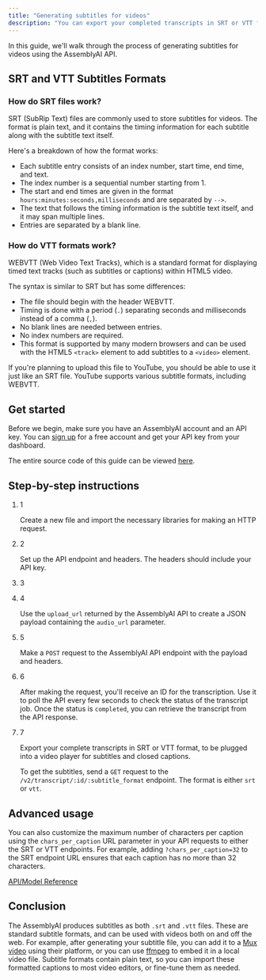 ```yaml
---
title: "Generating subtitles for videos"
description: "You can export your completed transcripts in SRT or VTT format, which can be used for subtitles and closed captions in videos. Once your transcript status shows as completed, you can make a request to the appropriate endpoint to export your transcript in SRT or VTT format."
---
```


In this guide, we'll walk through the process of generating subtitles for videos using the AssemblyAI API.

## SRT and VTT Subtitles Formats[​](#srt-and-vtt-subtitles-formats "Direct link to SRT and VTT Subtitles Formats")

### How do SRT files work?[​](#how-do-srt-files-work "Direct link to How do SRT files work?")

SRT (SubRip Text) files are commonly used to store subtitles for videos. The format is plain text, and it contains the timing information for each subtitle along with the subtitle text itself.

Here's a breakdown of how the format works:

* Each subtitle entry consists of an index number, start time, end time, and text.
* The index number is a sequential number starting from 1.
* The start and end times are given in the format `hours:minutes:seconds,milliseconds` and are separated by `-->`.
* The text that follows the timing information is the subtitle text itself, and it may span multiple lines.
* Entries are separated by a blank line.

### How do VTT formats work?[​](#how-do-vtt-formats-work "Direct link to How do VTT formats work?")

WEBVTT (Web Video Text Tracks), which is a standard format for displaying timed text tracks (such as subtitles or captions) within HTML5 video.

The syntax is similar to SRT but has some differences:

* The file should begin with the header WEBVTT.
* Timing is done with a period (`.`) separating seconds and milliseconds instead of a comma (`,`).
* No blank lines are needed between entries.
* No index numbers are required.
* This format is supported by many modern browsers and can be used with the HTML5 `<track>` element to add subtitles to a `<video>` element.

If you're planning to upload this file to YouTube, you should be able to use it just like an SRT file. YouTube supports various subtitle formats, including WEBVTT.

## Get started[​](#get-started "Direct link to Get started")

Before we begin, make sure you have an AssemblyAI account and an API key. You can [sign up](https://assemblyai.com/dashboard/signup) for a free account and get your API key from your dashboard.

The entire source code of this guide can be viewed [here](https://github.com/AssemblyAI-Community/docs-snippets/tree/main/subtitles).

## Step-by-step instructions[​](#step-by-step-instructions "Direct link to Step-by-step instructions")

1. 1

   Create a new file and import the necessary libraries for making an HTTP request.

2. 2

   Set up the API endpoint and headers. The headers should include your API key.

3. 3

4. 4

   Use the `upload_url` returned by the AssemblyAI API to create a JSON payload containing the `audio_url` parameter.

5. 5

   Make a `POST` request to the AssemblyAI API endpoint with the payload and headers.

6. 6

   After making the request, you'll receive an ID for the transcription. Use it to poll the API every few seconds to check the status of the transcript job. Once the status is `completed`, you can retrieve the transcript from the API response.

7. 7

   Export your complete transcripts in SRT or VTT format, to be plugged into a video player for subtitles and closed captions.

   To get the subtitles, send a `GET` request to the `/v2/transcript/:id/:subtitle_format` endpoint. The format is either `srt` or `vtt`.

## Advanced usage[​](#advanced-usage "Direct link to Advanced usage")

You can also customize the maximum number of characters per caption using the `chars_per_caption` URL parameter in your API requests to either the SRT or VTT endpoints. For example, adding `?chars_per_caption=32` to the SRT endpoint URL ensures that each caption has no more than 32 characters.

[API/Model Reference](/docs/speech-to-text/speech-recognition#export-srt-or-vtt-caption-files)

## Conclusion[​](#conclusion "Direct link to Conclusion")

The AssemblyAI produces subtitles as both `.srt` and `.vtt` files. These are standard subtitle formats, and can be used with videos both on and off the web. For example, after generating your subtitle file, you can add it to a [Mux video](https://www.assemblyai.com/blog/how-to-add-subtitles-to-your-mux-videos-with-python/) using their platform, or you can use [ffmpeg](https://amiaopensource.github.io/ffmprovisr/#embed_subtitles) to embed it in a local video file. Subtitle formats contain plain text, so you can import these formatted captions to most video editors, or fine-tune them as needed.
